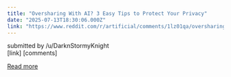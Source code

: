 ```yaml
---
title: "Oversharing With AI? 3 Easy Tips to Protect Your Privacy"
date: "2025-07-13T18:30:06.000Z"
link: "https://www.reddit.com/r/artificial/comments/1lz01qa/oversharing_with_ai_3_easy_tips_to_protect_your/"
---
```


submitted by    /u/DarknStormyKnight  
 [link]   [comments]

[Read more](https://www.reddit.com/r/artificial/comments/1lz01qa/oversharing_with_ai_3_easy_tips_to_protect_your/)
